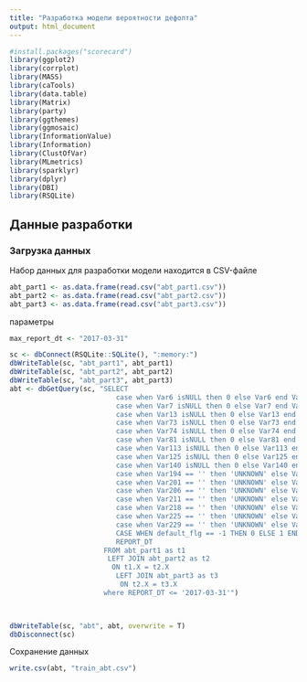 ---
title: "Разработка модели вероятности дефолта"
output: html_document
---

```{r message=FALSE, warning=FALSE, paged.print=FALSE}
#install.packages("scorecard")
library(ggplot2)
library(corrplot)
library(MASS)
library(caTools)
library(data.table)
library(Matrix)
library(party)
library(ggthemes)
library(ggmosaic) 
library(InformationValue)
library(Information)
library(ClustOfVar)
library(MLmetrics)
library(sparklyr)
library(dplyr)
library(DBI)
library(RSQLite)
```
## Данные разработки

### Загрузка данных

Набор данных для разработки модели находится в CSV-файле
```{r}
abt_part1 <- as.data.frame(read.csv("abt_part1.csv"))
abt_part2 <- as.data.frame(read.csv("abt_part2.csv"))
abt_part3 <- as.data.frame(read.csv("abt_part3.csv"))
```

параметры
```{r}
max_report_dt <- "2017-03-31"
```


```{r}
sc <- dbConnect(RSQLite::SQLite(), ":memory:")
dbWriteTable(sc, "abt_part1", abt_part1)
dbWriteTable(sc, "abt_part2", abt_part2)
dbWriteTable(sc, "abt_part3", abt_part3)
abt <- dbGetQuery(sc, "SELECT
                          case when Var6 isNULL then 0 else Var6 end Var6,
                          case when Var7 isNULL then 0 else Var7 end Var7,
                          case when Var13 isNULL then 0 else Var13 end Var13,
                          case when Var73 isNULL then 0 else Var73 end Var73,
                          case when Var74 isNULL then 0 else Var74 end Var74,
                          case when Var81 isNULL then 0 else Var81 end Var81,
                          case when Var113 isNULL then 0 else Var113 end Var113,
                          case when Var125 isNULL then 0 else Var125 end Var125,
                          case when Var140 isNULL then 0 else Var140 end Var140,
                          case when Var194 == '' then 'UNKNOWN' else Var194 end Var194,
                          case when Var201 == '' then 'UNKNOWN' else Var201 end Var201,
                          case when Var206 == '' then 'UNKNOWN' else Var206 end Var206,
                          case when Var211 == '' then 'UNKNOWN' else Var211 end Var211,
                          case when Var218 == '' then 'UNKNOWN' else Var218 end Var218,
                          case when Var225 == '' then 'UNKNOWN' else Var225 end Var225,
                          case when Var229 == '' then 'UNKNOWN' else Var229 end Var229,
                          CASE WHEN default_flg == -1 THEN 0 ELSE 1 END default_flg,
                          REPORT_DT
                       FROM abt_part1 as t1
                        LEFT JOIN abt_part2 as t2
                         ON t1.X = t2.X
                          LEFT JOIN abt_part3 as t3
                           ON t2.X = t3.X
                       where REPORT_DT <= '2017-03-31'")


                    
dbWriteTable(sc, "abt", abt, overwrite = T)
dbDisconnect(sc)
```


Сохранение данных 
```{r}
write.csv(abt, "train_abt.csv")
```